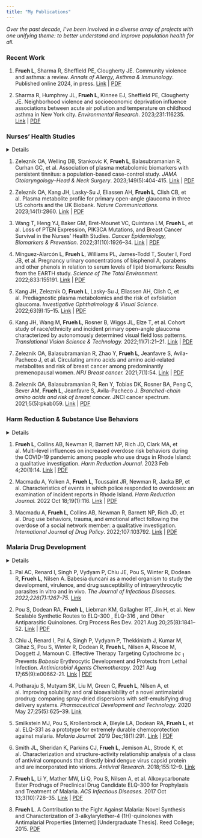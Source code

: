 ```yaml
---
title: "My Publications"
---
```


*Over the past decade, I’ve been involved in a diverse array of projects with one unifying theme: to better understand and improve population health for all.*

### Recent Work

1.  **Frueh L**, Sharma R, Sheffield PE, Clougherty JE. Community violence and asthma: a review. *Annals of Allergy, Asthma & Immunology*. Published online 2024, in press. [Link](https://www.sciencedirect.com/science/article/pii/S1081120624004538) \| [PDF](/docs/Frueh%20et%20al.%20-%202024%20-%20Community%20violence%20and%20asthma%20a%20review.pdf)

2.  Sharma R, Humphrey JL, **Frueh L**, Kinnee EJ, Sheffield PE, Clougherty JE. Neighborhood violence and socioeconomic deprivation influence associations between acute air pollution and temperature on childhood asthma in New York city. *Environmental Research*. 2023;231:116235. [Link](https://www.sciencedirect.com/science/article/pii/S0013935123010368) \| [PDF](/docs/Sharma%20et%20al.%20-%202023%20-%20Neighborhood%20violence%20and%20socioeconomic%20deprivatio.pdf)

### Nurses' Health Studies

<details>As a research assistant with Drs. Heather Eliassen and Jae Hee Kang in the Channing Division of Network Medicine at Brigham and Women’s Hospital in Boston, MA (Nov. 2019 - April 2022), I wrote literature reviews, reviewed manuscripts, and supported research activities related to the Nurses’ Health Studies Cohorts. The Nurses’ cohorts are among the largest studies investigating risk factors for chronic disease in women.</details>

1.  Zeleznik OA, Welling DB, Stankovic K, **Frueh L**, Balasubramanian R, Curhan GC, et al. Association of plasma metabolomic biomarkers with persistent tinnitus: a population-based case-control study. *JAMA Otolaryngology–Head & Neck Surgery*. 2023;149(5):404-415. [Link](https://jamanetwork.com/journals/jamaotolaryngology/article-abstract/2802179) \| [PDF](/docs/Zeleznik%20et%20al.%20-%202023%20-%20Association%20of%20plasma%20metabolomic%20biomarkers%20with%20.pdf)

2.  Zeleznik OA, Kang JH, Lasky-Su J, Eliassen AH, **Frueh L**, Clish CB, et al. Plasma metabolite profile for primary open-angle glaucoma in three US cohorts and the UK Biobank. *Nature Communications.* 2023;14(1):2860. [Link](https://www.nature.com/articles/s41467-023-38466-w) \| [PDF](/docs/Zeleznik%20et%20al.%20-%202023%20-%20Plasma%20metabolite%20profile%20for%20primary%20open-angle%20g.pdf)

3.  Wang T, Heng YJ, Baker GM, Bret-Mounet VC, Quintana LM, **Frueh L**, et al. Loss of PTEN Expression, PIK3CA Mutations, and Breast Cancer Survival in the Nurses’ Health Studies. *Cancer Epidemiology, Biomarkers & Prevention*. 2022;31(10):1926–34. [Link](https://aacrjournals.org/cebp/article-abstract/31/10/1926/709396) \| [PDF](/docs/Wang%20et%20al.%20-%202022%20-%20Loss%20of%20PTEN%20Expression,%20PIK3CA%20Mutations,%20and%20Bre.pdf)

4.  Mínguez-Alarcón L, **Frueh L**, Williams PL, James-Todd T, Souter I, Ford JB, et al. Pregnancy urinary concentrations of bisphenol A, parabens and other phenols in relation to serum levels of lipid biomarkers: Results from the EARTH study. *Science of The Total Environment.* 2022;833:155191. [Link](https://www.sciencedirect.com/science/article/pii/S0048969722022847) \| [PDF](/docs/Mínguez-Alarcón%20et%20al.%20-%202022%20-%20Pregnancy%20urinary%20concentrations%20of%20bisphenol%20A,%20p.pdf)

5.  Kang JH, Zeleznik O, **Frueh L**, Lasky-Su J, Eliassen AH, Clish C, et al. Prediagnostic plasma metabolomics and the risk of exfoliation glaucoma. *Investigative Ophthalmology & Visual Science.* 2022;63(9):15–15. [Link](https://iovs.arvojournals.org/article.aspx?articleid=2783561) \| [PDF](/docs/Kang%20et%20al.%20-%202022%20-%20Prediagnostic%20plasma%20metabolomics%20and%20the%20risk%20of%20.pdf)

6.  Kang JH, Wang M, **Frueh L**, Rosner B, Wiggs JL, Elze T, et al. Cohort study of race/ethnicity and incident primary open-angle glaucoma characterized by autonomously determined visual field loss patterns. *Translational Vision Science & Technology.* 2022;11(7):21–21. [Link](https://jov.arvojournals.org/article.aspx?articleid=2783505) \| [PDF](/docs/Kang%20et%20al.%20-%202022%20-%20Cohort%20study%20of%20raceethnicity%20and%20incident%20primar.pdf)

7.  Zeleznik OA, Balasubramanian R, Zhao Y, **Frueh L**, Jeanfavre S, Avila-Pacheco J, et al. Circulating amino acids and amino acid-related metabolites and risk of breast cancer among predominantly premenopausal women. *NPJ Breast cancer.* 2021;7(1):54. [Link](https://www.nature.com/articles/s41523-021-00262-4) \| [PDF](/docs/Zeleznik%20et%20al.%20-%202021%20-%20Circulating%20amino%20acids%20and%20amino%20acid-related%20met.pdf)

8.  Zeleznik OA, Balasubramanian R, Ren Y, Tobias DK, Rosner BA, Peng C, Bever AM, **Frueh L**, Jeanfavre S, Avila-Pacheco J. *Branched-chain amino acids and risk of breast cancer.* JNCI cancer spectrum. 2021;5(5):pkab059. [Link](https://academic.oup.com/jncics/article-abstract/5/5/pkab059/6321892) \| [PDF](/docs/Zeleznik%20et%20al.%20-%202021%20-%20Branched-chain%20amino%20acids%20and%20risk%20of%20breast%20canc.pdf)

### Harm Reduction & Substance Use Behaviors

<details>I got into harm reduction research as a research volunteer for Providence, RI-based harm reduction organization Project Weber/RENEW. In collaboration with then-PhD candidate Dr. Alexandria Macmadu in the Department of Epidemiology at Brown University, we combed through police reports of overdose calls to see how helpful police actually were on-scene during some of the deadliest years of overdose in the city. I continued collaborating with Dr. Macmadu after this project (March 2021 - Dec. 2022), gaining experience with qualitative data analysis while investigating social network response to overdose and the COVID-19 pandemic’s impact on drug use behaviors.</details>

1.  **Frueh L**, Collins AB, Newman R, Barnett NP, Rich JD, Clark MA, et al. Multi-level influences on increased overdose risk behaviors during the COVID-19 pandemic among people who use drugs in Rhode Island: a qualitative investigation. *Harm Reduction Journal.* 2023 Feb 4;20(1):14. [Link](_https://harmreductionjournal.biomedcentral.com/articles/10.1186/s12954-023-00741-w) \| [PDF](/docs/Frueh%20et%20al.%20-%202023%20-%20Multi-level%20influences%20on%20increased%20overdose%20risk.pdf)

2.  Macmadu A, Yolken A, **Frueh L**, Toussaint JR, Newman R, Jacka BP, et al. Characteristics of events in which police responded to overdoses: an examination of incident reports in Rhode Island. *Harm Reduction Journal.* 2022 Oct 18;19(1):116. [Link](https://harmreductionjournal.biomedcentral.com/articles/10.1186/s12954-022-00698-2) \| [PDF](/docs/Macmadu%20et%20al.%20-%202022%20-%20Characteristics%20of%20events%20in%20which%20police%20responde.pdf)

3.  Macmadu A, **Frueh L**, Collins AB, Newman R, Barnett NP, Rich JD, et al. Drug use behaviors, trauma, and emotional affect following the overdose of a social network member: a qualitative investigation. *International Journal of Drug Policy*. 2022;107:103792. [Link](https://www.sciencedirect.com/science/article/pii/S0955395922002080) \| [PDF](/docs/Macmadu%20et%20al.%20-%202022%20-%20Drug%20use%20behaviors,%20trauma,%20and%20emotional%20affect%20f.pdf)

### Malaria Drug Development

<details>During and after my undergraduate training in chemistry, I synthesized and characterized novel antimalarials (and anti-parasitics more generally) under the guidance of Drs. Michael Riscoe and Aaron Nilsen of Oregon Health & Science University. During this time period, I discovered ELQ-331, a novel pro-drug of promising preclinical antimalarial drug candidate ELQ-300. The discovery improved ELQ-300’s solubility and bioavailability, and ELQ-331 was brought into the [Medicines for Malaria Venture’s drug development pipeline](https://www.mmv.org/newsroom/news/looking-back-extraordinary-year) in 2020. ELQ-331 and associated pro-drugs were patented in 2020 \[US Patent No. 10,584,098\].</details>

1.  Pal AC, Renard I, Singh P, Vydyam P, Chiu JE, Pou S, Winter R, Dodean R, **Frueh L**, Nilsen A. Babesia duncani as a model organism to study the development, virulence, and drug susceptibility of intraerythrocytic parasites in vitro and in vivo. *The Journal of Infectious Diseases. 2022;226(7):1267–75.* [Link](https://academic.oup.com/jid/article-abstract/226/7/1267/6580087)

2.  Pou S, Dodean RA, **Frueh L**, Liebman KM, Gallagher RT, Jin H, et al. New Scalable Synthetic Routes to ELQ-300 , ELQ-316 , and Other Antiparasitic Quinolones. Org Process Res Dev. 2021 Aug 20;25(8):1841–52. [Link](https://pubs.acs.org/doi/10.1021/acs.oprd.1c00099) \| [PDF](/docs/Pou%20et%20al.%20-%202021%20-%20New%20Scalable%20Synthetic%20Routes%20to%20ELQ-300%20,%20.pdf)

3.  Chiu J, Renard I, Pal A, Singh P, Vydyam P, Thekkiniath J, Kumar M, Gihaz S, Pou S, Winter R, Dodean R, **Frueh L**, Nilsen A, Riscoe M, Doggett J, Mamoun C. Effective Therapy Targeting Cytochrome *bc* ~1~ Prevents *Babesia* Erythrocytic Development and Protects from Lethal Infection. *Antimicrobial Agents Chemotherapy*. 2021 Aug 17;65(9):e00662-21. [Link](https://journals.asm.org/doi/10.1128/AAC.00662-21) \| [PDF](/docs/Chiu%20et%20al.%20-%202021%20-%20Effective%20Therapy%20Targeting%20Cytochrome%20bc%20.pdf)

4.  Potharaju S, Mutyam SK, Liu M, Green C, **Frueh L**, Nilsen A, et al. Improving solubility and oral bioavailability of a novel antimalarial prodrug: comparing spray-dried dispersions with self-emulsifying drug delivery systems. *Pharmaceutical Development and Technology.* 2020 May 27;25(5):625–39. [Link](https://www.tandfonline.com/doi/full/10.1080/10837450.2020.1725893)

5.  Smilkstein MJ, Pou S, Krollenbrock A, Bleyle LA, Dodean RA, **Frueh L**, et al. ELQ-331 as a prototype for extremely durable chemoprotection against malaria. *Malaria Journal.* 2019 Dec;18(1):291. [Link](https://malariajournal.biomedcentral.com/articles/10.1186/s12936-019-2921-9) \| [PDF](/docs/Smilkstein%20et%20al.%20-%202019%20-%20ELQ-331%20as%20a%20prototype%20for%20extremely%20durable%20chemo.pdf)

6.  Smith JL, Sheridan K, Parkins CJ, **Frueh L**, Jemison AL, Strode K, et al. Characterization and structure-activity relationship analysis of a class of antiviral compounds that directly bind dengue virus capsid protein and are incorporated into virions. *Antiviral Research*. 2018;155:12–9. [Link](https://www.sciencedirect.com/science/article/pii/S016635421730339X)

7.  **Frueh L**, Li Y, Mather MW, Li Q, Pou S, Nilsen A, et al. Alkoxycarbonate Ester Prodrugs of Preclinical Drug Candidate ELQ-300 for Prophylaxis and Treatment of Malaria. *ACS Infectious Diseases.* 2017 Oct 13;3(10):728–35. [Link](https://pubs.acs.org/doi/10.1021/acsinfecdis.7b00062) \| [PDF](/docs/Frueh%20et%20al.%20-%202017%20-%20Alkoxycarbonate%20Ester%20Prodrugs%20of%20Preclinical%20Drug.pdf)

8.  **Frueh L**. A Contribution to the Fight Against Malaria: Novel Synthesis and Characterization of 3-alkylarylether-4 (1H)-quinolones with Antimalarial Properties \[Internet\] \[Undergraduate Thesis\]. Reed College; 2015. [PDF](/docs/LF%20Thesis%202015.pdf)
